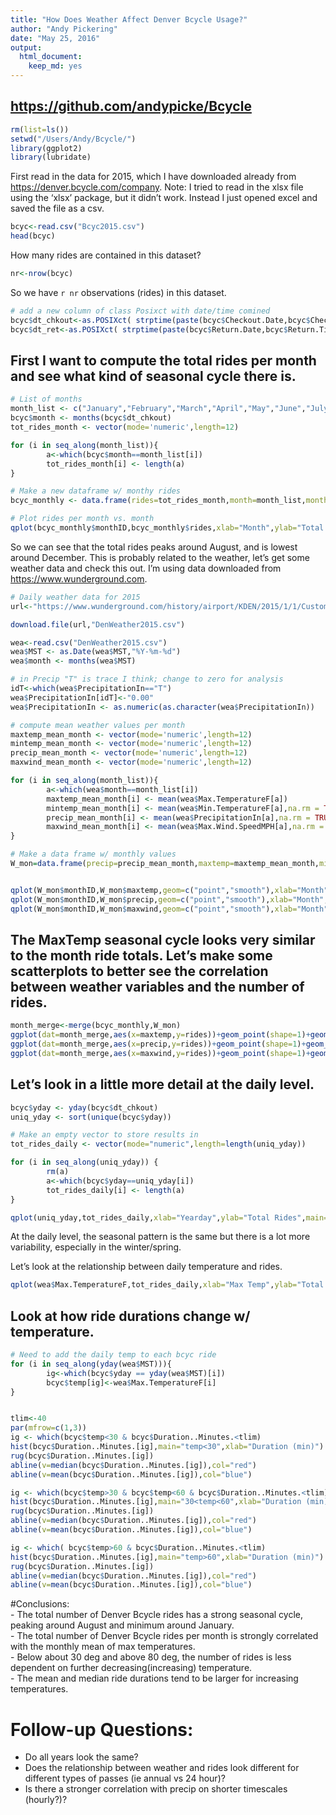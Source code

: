 ```yaml
---
title: "How Does Weather Affect Denver Bcycle Usage?"
author: "Andy Pickering"
date: "May 25, 2016"
output: 
  html_document: 
    keep_md: yes
---
```


## <https://github.com/andypicke/Bcycle>

```r
rm(list=ls())
setwd("/Users/Andy/Bcycle/")
library(ggplot2)
library(lubridate)
```

First read in the data for 2015, which I have downloaded already from <https://denver.bcycle.com/company>. Note: I tried to read in the xlsx file using the 'xlsx' package, but it didn't work. Instead I just opened excel and saved the file as a csv.
```r
bcyc<-read.csv("Bcyc2015.csv")
head(bcyc)
```

How many rides are contained in this dataset?
```r
nr<-nrow(bcyc)
```

So we have `r nr` observations (rides) in this dataset.


```r
# add a new column of class Posixct with date/time comined
bcyc$dt_chkout<-as.POSIXct( strptime(paste(bcyc$Checkout.Date,bcyc$Checkout.Time),"%m/%d/%y %H:%M:%S"))
bcyc$dt_ret<-as.POSIXct( strptime(paste(bcyc$Return.Date,bcyc$Return.Time),"%m/%d/%y %H:%M:%S"))
```


## First I want to compute the total rides per month and see what kind of seasonal cycle there is.
```r
# List of months
month_list <- c("January","February","March","April","May","June","July","August","September","October","November","December")
bcyc$month <- months(bcyc$dt_chkout)
tot_rides_month <- vector(mode='numeric',length=12)

for (i in seq_along(month_list)){
        a<-which(bcyc$month==month_list[i])
        tot_rides_month[i] <- length(a)
}

# Make a new dataframe w/ monthy rides
bcyc_monthly <- data.frame(rides=tot_rides_month,month=month_list,monthID=1:12)

# Plot rides per month vs. month
qplot(bcyc_monthly$monthID,bcyc_monthly$rides,xlab="Month",ylab="Total Rides",main="Total Rides by Month: 2015",geom=c("point","smooth"))
```  
  
So we can see that the total rides peaks around August, and is lowest around December. This is probably related to the weather, let's get some weather data and check this out. I'm using data downloaded from <https://www.wunderground.com>.

```r
# Daily weather data for 2015
url<-"https://www.wunderground.com/history/airport/KDEN/2015/1/1/CustomHistory.html?dayend=31&monthend=12&yearend=2015&req_city=&req_state=&req_statename=&reqdb.zip=&reqdb.magic=&reqdb.wmo=&format=1"

download.file(url,"DenWeather2015.csv")

wea<-read.csv("DenWeather2015.csv")
wea$MST <- as.Date(wea$MST,"%Y-%m-%d")
wea$month <- months(wea$MST)

# in Precip "T" is trace I think; change to zero for analysis
idT<-which(wea$PrecipitationIn=="T")
wea$PrecipitationIn[idT]<-"0.00"
wea$PrecipitationIn <- as.numeric(as.character(wea$PrecipitationIn))

# compute mean weather values per month
maxtemp_mean_month <- vector(mode='numeric',length=12)
mintemp_mean_month <- vector(mode='numeric',length=12)
precip_mean_month <- vector(mode='numeric',length=12)
maxwind_mean_month <- vector(mode='numeric',length=12)

for (i in seq_along(month_list)){
        a<-which(wea$month==month_list[i])
        maxtemp_mean_month[i] <- mean(wea$Max.TemperatureF[a])
        mintemp_mean_month[i] <- mean(wea$Min.TemperatureF[a],na.rm = TRUE)
        precip_mean_month[i] <- mean(wea$PrecipitationIn[a],na.rm = TRUE)
        maxwind_mean_month[i] <- mean(wea$Max.Wind.SpeedMPH[a],na.rm = TRUE)
}

# Make a data frame w/ monthly values
W_mon=data.frame(precip=precip_mean_month,maxtemp=maxtemp_mean_month,mintemp=mintemp_mean_month,maxwind=maxwind_mean_month,monthID=1:12,month=month_list)


qplot(W_mon$monthID,W_mon$maxtemp,geom=c("point","smooth"),xlab="Month",ylab="Max Temp",main="Maximum Temps 2015")
qplot(W_mon$monthID,W_mon$precip,geom=c("point","smooth"),xlab="Month",ylab="Precip",main="Precip 2015")
qplot(W_mon$monthID,W_mon$maxwind,geom=c("point","smooth"),xlab="Month",ylab="Max Wind",main="Maximum Wind 2015")

```

## The MaxTemp seasonal cycle looks very similar to the month ride totals. Let's make some scatterplots to better see the correlation between weather variables and the number of rides.

```r
month_merge<-merge(bcyc_monthly,W_mon)
ggplot(dat=month_merge,aes(x=maxtemp,y=rides))+geom_point(shape=1)+geom_smooth(method=lm)
ggplot(dat=month_merge,aes(x=precip,y=rides))+geom_point(shape=1)+geom_smooth(method=lm)
ggplot(dat=month_merge,aes(x=maxwind,y=rides))+geom_point(shape=1)+geom_smooth(method=lm)
```


## Let's look in a little more detail at the daily level.


```r

bcyc$yday <- yday(bcyc$dt_chkout)
uniq_yday <- sort(unique(bcyc$yday))

# Make an empty vector to store results in
tot_rides_daily <- vector(mode="numeric",length=length(uniq_yday))

for (i in seq_along(uniq_yday)) {
        rm(a)
        a<-which(bcyc$yday==uniq_yday[i])
        tot_rides_daily[i] <- length(a)
}

qplot(uniq_yday,tot_rides_daily,xlab="Yearday",ylab="Total Rides",main="Daily total rides",geom=c("point","smooth"))

```

At the daily level, the seasonal pattern is the same but there is a lot more variability, especially in the winter/spring.  
  
  Let's look at the relationship between daily temperature and rides.

```r
qplot(wea$Max.TemperatureF,tot_rides_daily,xlab="Max Temp",ylab="Total Rides",main="Daily total rides vs Temp",geom=c("point","smooth"))

```

## Look at how ride durations change w/ temperature.

```r
# Need to add the daily temp to each bcyc ride
for (i in seq_along(yday(wea$MST))){
        ig<-which(bcyc$yday == yday(wea$MST)[i])
        bcyc$temp[ig]<-wea$Max.TemperatureF[i]
}


tlim<-40
par(mfrow=c(1,3))
ig <- which(bcyc$temp<30 & bcyc$Duration..Minutes.<tlim)
hist(bcyc$Duration..Minutes.[ig],main="temp<30",xlab="Duration (min)")
rug(bcyc$Duration..Minutes.[ig])
abline(v=median(bcyc$Duration..Minutes.[ig]),col="red")
abline(v=mean(bcyc$Duration..Minutes.[ig]),col="blue")

ig <- which(bcyc$temp>30 & bcyc$temp<60 & bcyc$Duration..Minutes.<tlim)
hist(bcyc$Duration..Minutes.[ig],main="30<temp<60",xlab="Duration (min)")
rug(bcyc$Duration..Minutes.[ig])
abline(v=median(bcyc$Duration..Minutes.[ig]),col="red")
abline(v=mean(bcyc$Duration..Minutes.[ig]),col="blue")

ig <- which( bcyc$temp>60 & bcyc$Duration..Minutes.<tlim)
hist(bcyc$Duration..Minutes.[ig],main="temp>60",xlab="Duration (min)")
rug(bcyc$Duration..Minutes.[ig])
abline(v=median(bcyc$Duration..Minutes.[ig]),col="red")
abline(v=mean(bcyc$Duration..Minutes.[ig]),col="blue")

```


#Conclusions:  
- The total number of Denver Bcycle rides has a strong seasonal cycle, peaking around August and minimum around January.  
- The total number of Denver Bcycle rides per month is strongly correlated with the monthly mean of max temperatures.  
- Below about 30 deg and above 80 deg, the number of rides is less dependent on further decreasing(increasing) temperature.  
- The mean and median ride durations tend to be larger for increasing temperatures.  

# Follow-up Questions:  
- Do all years look the same?  
- Does the relationship between weather and rides look different for different types of passes (ie annual vs 24 hour)?  
- Is there a stronger correlation with precip on shorter timescales (hourly?)?

